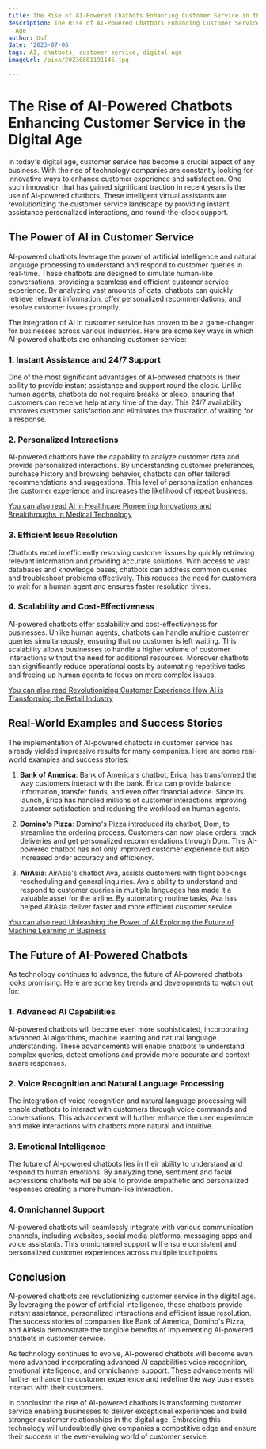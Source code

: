 ```yaml
---
title: The Rise of AI-Powered Chatbots Enhancing Customer Service in the Digital Age
description: The Rise of AI-Powered Chatbots Enhancing Customer Service in the Digital
  Age
author: Usf
date: '2023-07-06'
tags: AI, chatbots, customer service, digital age
imageUrl: /pixa/20230801191145.jpg

---
```

# The Rise of AI-Powered Chatbots Enhancing Customer Service in the Digital Age

In today's digital age,  customer service has  become a crucial aspect of any business. With the rise  of technology companies are constantly looking for innovative ways to enhance customer experience and  satisfaction. One such innovation that has gained significant traction in recent years is the use of  AI-powered chatbots. These intelligent virtual assistants are revolutionizing the customer service landscape by providing instant assistance personalized interactions, and round-the-clock support.

## The Power of AI in Customer Service

AI-powered chatbots leverage the power of artificial intelligence and natural language processing  to  understand and respond to customer queries in  real-time. These chatbots are designed to simulate  human-like conversations, providing  a seamless  and efficient customer service experience. By  analyzing vast amounts of data, chatbots can quickly retrieve relevant information, offer personalized recommendations, and resolve customer issues promptly.

The integration of AI in customer service  has proven to be a game-changer for businesses across various industries. Here are some key ways in  which AI-powered chatbots  are enhancing customer service:

### 1. Instant Assistance and 24/7 Support

One of the most significant  advantages of AI-powered chatbots is their ability to  provide instant assistance  and support round  the clock. Unlike human  agents, chatbots do not require  breaks or sleep, ensuring that customers can receive help  at any time of the day. This 24/7  availability improves customer satisfaction and eliminates  the frustration of waiting for a response.

### 2. Personalized Interactions

AI-powered chatbots have the capability to analyze customer data and provide personalized interactions. By understanding customer preferences, purchase history and browsing behavior, chatbots can offer  tailored recommendations and suggestions. This level of personalization enhances the customer experience  and increases the likelihood of repeat business.

[You can also  read AI in Healthcare Pioneering Innovations and Breakthroughs in Medical Technology](AI%20in%20Healthcare%20Pioneering%20Innovations%20and%20Breakthroughs%20in%20Medical%20Technology)


### 3. Efficient Issue Resolution

Chatbots excel in efficiently resolving customer issues by  quickly retrieving relevant information and providing accurate solutions. With  access to vast databases and knowledge bases, chatbots can address common queries  and troubleshoot problems  effectively. This reduces the need for customers to wait for a human agent and ensures faster resolution times.

### 4.  Scalability and  Cost-Effectiveness

AI-powered chatbots offer  scalability and cost-effectiveness for businesses. Unlike human agents,  chatbots can handle multiple customer queries simultaneously, ensuring that no customer  is left waiting. This scalability allows businesses to handle a higher volume of customer interactions without  the need for additional resources. Moreover  chatbots can significantly reduce operational costs by automating  repetitive tasks and freeing  up human agents to  focus on more complex issues.

[You can also read Revolutionizing Customer Experience How  AI is Transforming the Retail Industry](Revolutionizing%20Customer%20Experience%20How%20AI%20is%20Transforming%20the%20Retail%20Industry)


## Real-World Examples and Success Stories

The implementation  of AI-powered chatbots in customer service has already yielded impressive results for many companies. Here are some real-world examples and success stories:

1. **Bank  of America**: Bank of America's chatbot,  Erica, has transformed  the way customers interact with the bank. Erica can provide balance information, transfer funds, and even offer financial advice. Since its launch, Erica has handled millions of customer interactions improving customer satisfaction and reducing the workload  on human agents.

2. **Domino's Pizza**: Domino's Pizza introduced its chatbot, Dom,  to streamline the ordering process. Customers can now  place orders, track deliveries and get  personalized recommendations through Dom. This AI-powered chatbot has  not only  improved  customer experience but also increased order accuracy and efficiency.

3. **AirAsia**: AirAsia's chatbot Ava,  assists customers with flight bookings rescheduling and general inquiries. Ava's ability to understand and respond to customer queries in multiple languages  has made it a valuable asset  for the airline. By  automating  routine tasks, Ava has helped AirAsia deliver faster and more efficient customer service.

[You can also read Unleashing the  Power of AI Exploring the Future of Machine Learning  in Business](Unleashing%20the%20Power%20of%20AI%20Exploring%20the%20Future%20of%20Machine%20Learning%20in%20Business)


## The Future of AI-Powered Chatbots

As technology  continues to advance, the future of AI-powered chatbots looks promising. Here are some key trends and developments to watch out for:

### 1. Advanced AI Capabilities

AI-powered chatbots will become even more sophisticated, incorporating advanced AI algorithms, machine learning and natural language understanding. These advancements will enable chatbots to understand complex queries, detect emotions and provide  more accurate and context-aware responses.

### 2. Voice  Recognition and Natural Language Processing

The integration of voice  recognition and natural  language processing will enable chatbots to interact with  customers  through voice commands and conversations. This advancement will  further  enhance the user  experience and make interactions with chatbots  more natural and intuitive.

### 3.  Emotional Intelligence

The future of AI-powered chatbots lies in  their ability to understand and respond to human emotions. By analyzing tone, sentiment and facial expressions chatbots will be able to provide  empathetic and personalized responses creating a more human-like  interaction.

### 4. Omnichannel Support

AI-powered  chatbots  will seamlessly integrate with various communication channels, including websites,  social media platforms, messaging  apps and voice assistants. This omnichannel support will ensure consistent and personalized customer experiences across multiple touchpoints.

## Conclusion

AI-powered chatbots are revolutionizing customer service in the  digital age. By leveraging the power of artificial intelligence, these chatbots provide instant assistance, personalized interactions and efficient issue resolution. The success stories of companies like Bank of America, Domino's Pizza, and AirAsia demonstrate the tangible benefits  of implementing AI-powered chatbots in  customer service.

As technology continues  to evolve, AI-powered chatbots will become even more advanced  incorporating advanced AI capabilities voice recognition,  emotional  intelligence, and omnichannel support. These advancements  will further enhance the customer experience and redefine  the way businesses interact with their customers.

In conclusion the rise of AI-powered chatbots is transforming customer service enabling businesses to deliver  exceptional  experiences and build stronger customer relationships in  the digital age. Embracing this technology will undoubtedly give companies a competitive edge and ensure their success  in the ever-evolving world of customer  service.